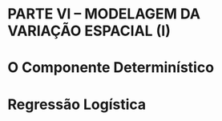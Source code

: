 # PARTE VI -- MODELAGEM DA VARIAÇÃO ESPACIAL (I)

# O Componente Determinístico

# Regressão Logística
